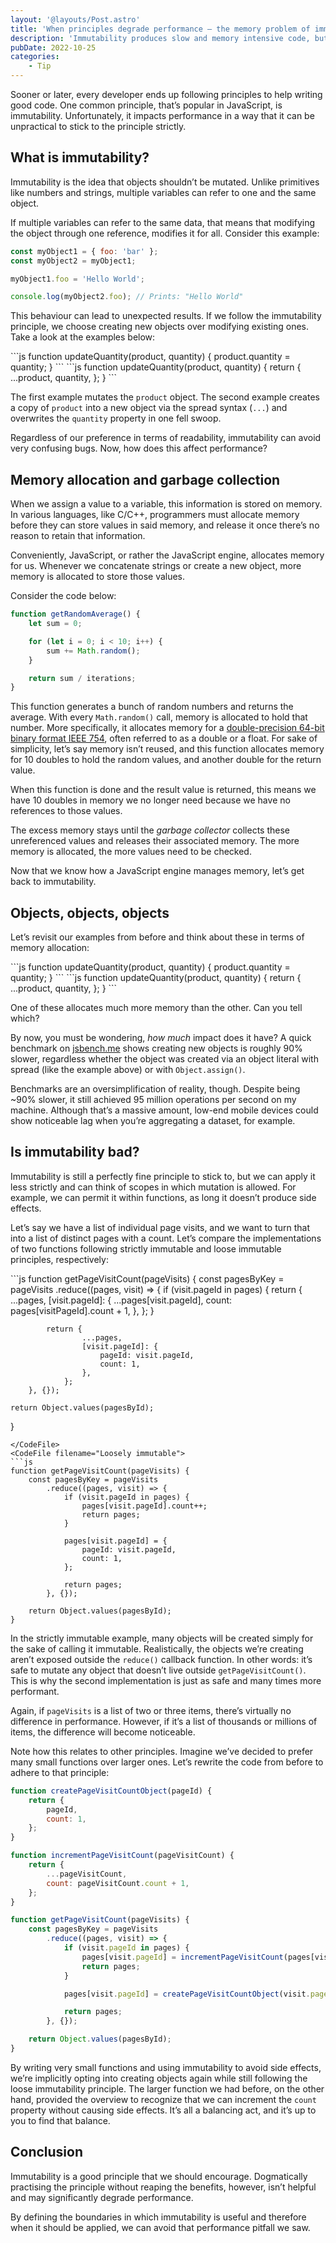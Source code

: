 ```yaml
---
layout: '@layouts/Post.astro'
title: 'When principles degrade performance — the memory problem of immutability'
description: 'Immutability produces slow and memory intensive code, but the fix is easy'
pubDate: 2022-10-25
categories:
	- Tip
---
```



Sooner or later, every developer ends up following principles to help writing good code. One common principle, that’s popular in JavaScript, is immutability. Unfortunately, it impacts performance in a way that it can be unpractical to stick to the principle strictly.

## What is immutability?

Immutability is the idea that objects shouldn’t be mutated. Unlike primitives like numbers and strings, multiple variables can refer to one and the same object.

If multiple variables can refer to the same data, that means that modifying the object through one reference, modifies it for all. Consider this example:

```js
const myObject1 = { foo: 'bar' };
const myObject2 = myObject1;

myObject1.foo = 'Hello World';

console.log(myObject2.foo); // Prints: "Hello World"
```

This behaviour can lead to unexpected results. If we follow the immutability principle, we choose creating new objects over modifying existing ones. Take a look at the examples below:

<CodeVersus>
<CodeFile filename="Mutation">
```js
function updateQuantity(product, quantity) {
	product.quantity = quantity;
}
```
</CodeFile>
<CodeFile filename="Immutability through creation">
```js
function updateQuantity(product, quantity) {
	return {
		...product,
		quantity,
	};
}
```
</CodeFile>
</CodeVersus>

The first example mutates the `product` object. The second example creates a copy of `product` into a new object via the spread syntax (`...`) and overwrites the `quantity` property in one fell swoop.

Regardless of our preference in terms of readability, immutability can avoid very confusing bugs. Now, how does this affect performance?

## Memory allocation and garbage collection

When we assign a value to a variable, this information is stored on memory.
In various languages, like C/C++, programmers must allocate memory before they can store values in said memory, and release it once there’s no reason to retain that information.

Conveniently, JavaScript, or rather the JavaScript engine, allocates memory for us. Whenever we concatenate strings or create a new object, more memory is allocated to store those values.

Consider the code below:

```js
function getRandomAverage() {
	let sum = 0;

	for (let i = 0; i < 10; i++) {
		sum += Math.random();
	}

	return sum / iterations;
}
```

This function generates a bunch of random numbers and returns the average. With every `Math.random()` call, memory is allocated to hold that number. More specifically, it allocates memory for a [double-precision 64-bit binary format IEEE 754](https://developer.mozilla.org/en-US/docs/Web/JavaScript/Reference/Global_Objects/Number#number_encoding), often referred to as a double or a float. For sake of simplicity, let’s say memory isn’t reused, and this function allocates memory for 10 doubles to hold the random values, and another double for the return value.

When this function is done and the result value is returned, this means we have 10 doubles in memory we no longer need because we have no references to those values.

The excess memory stays until the _garbage collector_ collects these unreferenced values and releases their associated memory. The more memory is allocated, the more values need to be checked.

Now that we know how a JavaScript engine manages memory, let’s get back to immutability.

## Objects, objects, objects

Let’s revisit our examples from before and think about these in terms of memory allocation:

<CodeVersus>
<CodeFile filename="Mutation">
```js
function updateQuantity(product, quantity) {
	product.quantity = quantity;
}
```
</CodeFile>
<CodeFile filename="Immutability through creation">
```js
function updateQuantity(product, quantity) {
	return {
		...product,
		quantity,
	};
}
```
</CodeFile>
</CodeVersus>

One of these allocates much more memory than the other. Can you tell which?

By now, you must be wondering, _how much_ impact does it have? A quick benchmark on [jsbench.me](https://jsbench.me) shows creating new objects is roughly 90% slower, regardless whether the object was created via an object literal with spread (like the example above) or with `Object.assign()`.

Benchmarks are an oversimplification of reality, though. Despite being ~90% slower, it still achieved 95 million operations per second on my machine. Although that’s a massive amount, low-end mobile devices could show noticeable lag when you’re aggregating a dataset, for example.

## Is immutability bad?

Immutability is still a perfectly fine principle to stick to, but we can apply it less strictly and can think of scopes in which mutation is allowed. For example, we can permit it within functions, as long it doesn’t produce side effects.

Let’s say we have a list of individual page visits, and we want to turn that into a list of distinct pages with a count. Let’s compare the implementations of two functions following strictly immutable and loose immutable principles, respectively:

<CodeVersus>
<CodeFile filename="Strictly immutable">
```js
function getPageVisitCount(pageVisits) {
	const pagesByKey = pageVisits
		.reduce((pages, visit) => {
			if (visit.pageId in pages) {
				return {
					...pages,
					[visit.pageId]: {
						...pages[visit.pageId],
						count: pages[visitPageId].count + 1,
					},
				};
			}

			return {
					...pages,
					[visit.pageId]: {
						pageId: visit.pageId,
						count: 1,
					},
				};
		}, {});

	return Object.values(pagesById);
}
```
</CodeFile>
<CodeFile filename="Loosely immutable">
```js
function getPageVisitCount(pageVisits) {
	const pagesByKey = pageVisits
		.reduce((pages, visit) => {
			if (visit.pageId in pages) {
				pages[visit.pageId].count++;
				return pages;
			}

			pages[visit.pageId] = {
				pageId: visit.pageId,
				count: 1,
			};

			return pages;
		}, {});

	return Object.values(pagesById);
}
```
</CodeFile>
</CodeVersus>

In the strictly immutable example, many objects will be created simply for the sake of calling it immutable. Realistically, the objects we’re creating aren’t exposed outside the `reduce()` callback function. In other words: it’s safe to mutate any object that doesn’t live outside `getPageVisitCount()`. This is why the second implementation is just as safe and many times more performant.

Again, if `pageVisits` is a list of two or three items, there’s virtually no difference in performance. However, if it’s a list of thousands or millions of items, the difference will become noticeable.

Note how this relates to other principles. Imagine we’ve decided to prefer many small functions over larger ones. Let’s rewrite the code from before to adhere to that principle:

```js
function createPageVisitCountObject(pageId) {
	return {
		pageId,
		count: 1,
	};
}

function incrementPageVisitCount(pageVisitCount) {
	return {
		...pageVisitCount,
		count: pageVisitCount.count + 1,
	};
}

function getPageVisitCount(pageVisits) {
	const pagesByKey = pageVisits
		.reduce((pages, visit) => {
			if (visit.pageId in pages) {
				pages[visit.pageId] = incrementPageVisitCount(pages[visit.pageId]);
				return pages;
			}

			pages[visit.pageId] = createPageVisitCountObject(visit.pageId);

			return pages;
		}, {});

	return Object.values(pagesById);
}
```

By writing very small functions and using immutability to avoid side effects, we’re implicitly opting into creating objects again while still following the loose immutability principle. The larger function we had before, on the other hand, provided the overview to recognize that we can increment the `count` property without causing side effects. It’s all a balancing act, and it’s up to you to find that balance.

## Conclusion

Immutability is a good principle that we should encourage. Dogmatically practising the principle without reaping the benefits, however, isn’t helpful and may significantly degrade performance.

By defining the boundaries in which immutability is useful and therefore when it should be applied, we can avoid that performance pitfall we saw.

